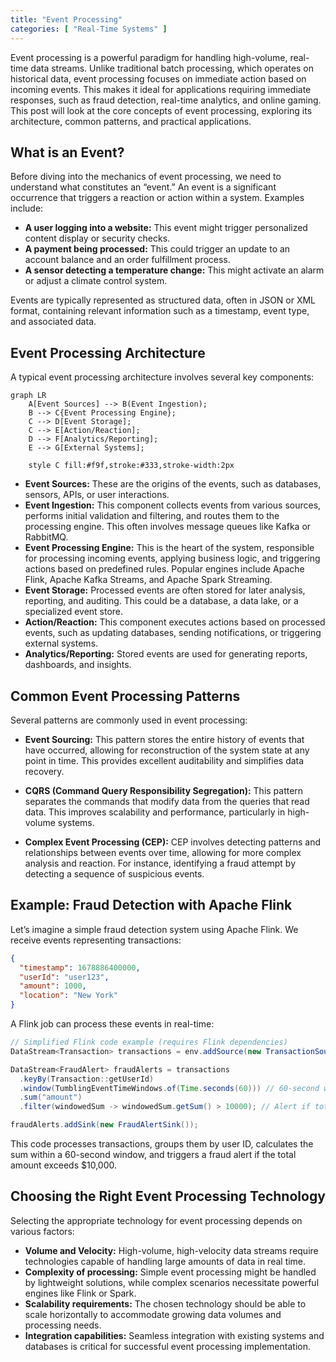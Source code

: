 ```yaml
---
title: "Event Processing"
categories: [ "Real-Time Systems" ]
---
```



Event processing is a powerful paradigm for handling high-volume, real-time data streams.  Unlike traditional batch processing, which operates on historical data, event processing focuses on immediate action based on incoming events. This makes it ideal for applications requiring immediate responses, such as fraud detection, real-time analytics, and online gaming. This post will look at the core concepts of event processing, exploring its architecture, common patterns, and practical applications.

## What is an Event?

Before diving into the mechanics of event processing, we need to understand what constitutes an "event."  An event is a significant occurrence that triggers a reaction or action within a system.  Examples include:

* **A user logging into a website:**  This event might trigger personalized content display or security checks.
* **A payment being processed:** This could trigger an update to an account balance and an order fulfillment process.
* **A sensor detecting a temperature change:** This might activate an alarm or adjust a climate control system.

Events are typically represented as structured data, often in JSON or XML format, containing relevant information such as a timestamp, event type, and associated data.

## Event Processing Architecture

A typical event processing architecture involves several key components:

```mermaid
graph LR
    A[Event Sources] --> B(Event Ingestion);
    B --> C{Event Processing Engine};
    C --> D[Event Storage];
    C --> E[Action/Reaction];
    D --> F[Analytics/Reporting];
    E --> G[External Systems];

    style C fill:#f9f,stroke:#333,stroke-width:2px
```

* **Event Sources:** These are the origins of the events, such as databases, sensors, APIs, or user interactions.
* **Event Ingestion:** This component collects events from various sources, performs initial validation and filtering, and routes them to the processing engine.  This often involves message queues like Kafka or RabbitMQ.
* **Event Processing Engine:** This is the heart of the system, responsible for processing incoming events, applying business logic, and triggering actions based on predefined rules.  Popular engines include Apache Flink, Apache Kafka Streams, and Apache Spark Streaming.
* **Event Storage:** Processed events are often stored for later analysis, reporting, and auditing. This could be a database, a data lake, or a specialized event store.
* **Action/Reaction:** This component executes actions based on processed events, such as updating databases, sending notifications, or triggering external systems.
* **Analytics/Reporting:** Stored events are used for generating reports, dashboards, and insights.


## Common Event Processing Patterns

Several patterns are commonly used in event processing:

* **Event Sourcing:** This pattern stores the entire history of events that have occurred, allowing for reconstruction of the system state at any point in time.  This provides excellent auditability and simplifies data recovery.

* **CQRS (Command Query Responsibility Segregation):** This pattern separates the commands that modify data from the queries that read data. This improves scalability and performance, particularly in high-volume systems.

* **Complex Event Processing (CEP):** CEP involves detecting patterns and relationships between events over time, allowing for more complex analysis and reaction.  For instance, identifying a fraud attempt by detecting a sequence of suspicious events.

## Example: Fraud Detection with Apache Flink

Let's imagine a simple fraud detection system using Apache Flink.  We receive events representing transactions:

```json
{
  "timestamp": 1678886400000,
  "userId": "user123",
  "amount": 1000,
  "location": "New York"
}
```

A Flink job can process these events in real-time:

```java
// Simplified Flink code example (requires Flink dependencies)
DataStream<Transaction> transactions = env.addSource(new TransactionSource());

DataStream<FraudAlert> fraudAlerts = transactions
  .keyBy(Transaction::getUserId)
  .window(TumblingEventTimeWindows.of(Time.seconds(60))) // 60-second window
  .sum("amount")
  .filter(windowedSum -> windowedSum.getSum() > 10000); // Alert if total amount exceeds $10,000 in 60 seconds

fraudAlerts.addSink(new FraudAlertSink());
```

This code processes transactions, groups them by user ID, calculates the sum within a 60-second window, and triggers a fraud alert if the total amount exceeds $10,000.


## Choosing the Right Event Processing Technology

Selecting the appropriate technology for event processing depends on various factors:

* **Volume and Velocity:** High-volume, high-velocity data streams require technologies capable of handling large amounts of data in real time.
* **Complexity of processing:** Simple event processing might be handled by lightweight solutions, while complex scenarios necessitate powerful engines like Flink or Spark.
* **Scalability requirements:** The chosen technology should be able to scale horizontally to accommodate growing data volumes and processing needs.
* **Integration capabilities:** Seamless integration with existing systems and databases is critical for successful event processing implementation.




